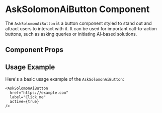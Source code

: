 

<Meta of={AskSolomonAiButton} />

# AskSolomonAiButton Component

The `AskSolomonAiButton` is a button component styled to stand out and attract users to interact with it. It can be used for important call-to-action buttons, such as asking queries or initiating AI-based solutions.

## Component Props

<Canvas of={AskSolomonAiButton.Default} />

<Controls />

## Usage Example

Here's a basic usage example of the `AskSolomonAiButton`:

```tsx
<AskSolomonAiButton
  href="https://example.com"
  label="Click me"
  active={true}
/>
```

